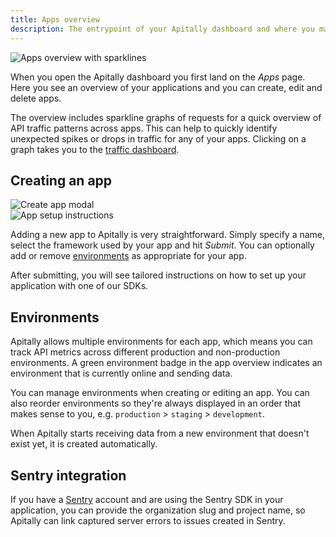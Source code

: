 ```yaml
---
title: Apps overview
description: The entrypoint of your Apitally dashboard and where you manage apps.
---
```


<img src="https://assets.apitally.io/docs/2025-05-21/apps.webp" alt="Apps overview with sparklines" class="rounded-xl" />

When you open the Apitally dashboard you first land on the *Apps* page.
Here you see an overview of your applications and you can create, edit and delete apps.

The overview includes sparkline graphs of requests for a quick overview of API traffic patterns across apps.
This can help to quickly identify unexpected spikes or drops in traffic for any of your apps.
Clicking on a graph takes you to the [traffic dashboard](/features/traffic-dashboard).

## Creating an app

<CardGroup cols={2}>
  <Card>
    <div style={{ margin: "-1.5rem" }}>
      <img src="https://assets.apitally.io/docs/2025-05-21/create-app.webp" alt="Create app modal" />
    </div>
  </Card>
  <Card>
    <div style={{ margin: "-1.5rem" }}>
      <img src="https://assets.apitally.io/docs/2025-05-21/app-setup-instructions.webp" alt="App setup instructions" />
    </div>
  </Card>
</CardGroup>

Adding a new app to Apitally is very straightforward. Simply specify a name, select the framework used by your app and hit *Submit*.
You can optionally add or remove [environments](#environments) as appropriate for your app.

After submitting, you will see tailored instructions on how to set up your application with one of our SDKs.

## Environments

Apitally allows multiple environments for each app, which means you can track API metrics across different production and non-production environments.
A green environment badge in the app overview indicates an environment that is currently online and sending data.

You can manage environments when creating or editing an app. You can also reorder environments so they're always displayed in an order that makes sense to you, e.g. `production` > `staging` > `development`.

When Apitally starts receiving data from a new environment that doesn't exist yet, it is created automatically.

## Sentry integration

If you have a [Sentry](https://sentry.io) account and are using the Sentry SDK in your application, you can provide the organization slug and project name, so Apitally can link captured server errors to issues created in Sentry.
